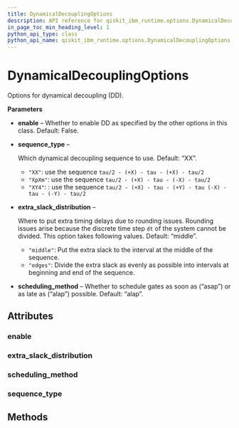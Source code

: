 ```yaml
---
title: DynamicalDecouplingOptions
description: API reference for qiskit_ibm_runtime.options.DynamicalDecouplingOptions
in_page_toc_min_heading_level: 1
python_api_type: class
python_api_name: qiskit_ibm_runtime.options.DynamicalDecouplingOptions
---
```


# DynamicalDecouplingOptions

<Class id="qiskit_ibm_runtime.options.DynamicalDecouplingOptions" isDedicatedPage={true} github="https://github.com/Qiskit/qiskit-ibm-runtime/tree/main/qiskit_ibm_runtime/options/dynamical_decoupling_options.py#L20-L50" signature="DynamicalDecouplingOptions(*args, **kwargs)">
  Options for dynamical decoupling (DD).

  **Parameters**

  *   **enable** – Whether to enable DD as specified by the other options in this class. Default: False.

  *   **sequence\_type** –

      Which dynamical decoupling sequence to use. Default: “XX”.

      *   `"XX"`: use the sequence `tau/2 - (+X) - tau - (+X) - tau/2`
      *   `"XpXm"`: use the sequence `tau/2 - (+X) - tau - (-X) - tau/2`
      *   `"XY4"`: : use the sequence `tau/2 - (+X) - tau - (+Y) - tau (-X) - tau - (-Y) - tau/2`

  *   **extra\_slack\_distribution** –

      Where to put extra timing delays due to rounding issues. Rounding issues arise because the discrete time step `dt` of the system cannot be divided. This option takes following values. Default: “middle”.

      *   `"middle"`: Put the extra slack to the interval at the middle of the sequence.
      *   `"edges"`: Divide the extra slack as evenly as possible into intervals at beginning and end of the sequence.

  *   **scheduling\_method** – Whether to schedule gates as soon as (“asap”) or as late as (“alap”) possible. Default: “alap”.

  ## Attributes

  ### enable

  <Attribute id="qiskit_ibm_runtime.options.DynamicalDecouplingOptions.enable" name="enable" attributeTypeHint="UnsetType | bool" attributeValue="Unset" />

  ### extra\_slack\_distribution

  <Attribute id="qiskit_ibm_runtime.options.DynamicalDecouplingOptions.extra_slack_distribution" name="extra_slack_distribution" attributeTypeHint="UnsetType | Literal['middle', 'edges']" attributeValue="Unset" />

  ### scheduling\_method

  <Attribute id="qiskit_ibm_runtime.options.DynamicalDecouplingOptions.scheduling_method" name="scheduling_method" attributeTypeHint="UnsetType | Literal['alap', 'asap']" attributeValue="Unset" />

  ### sequence\_type

  <Attribute id="qiskit_ibm_runtime.options.DynamicalDecouplingOptions.sequence_type" name="sequence_type" attributeTypeHint="UnsetType | Literal['XX', 'XpXm', 'XY4']" attributeValue="Unset" />

  ## Methods
</Class>

